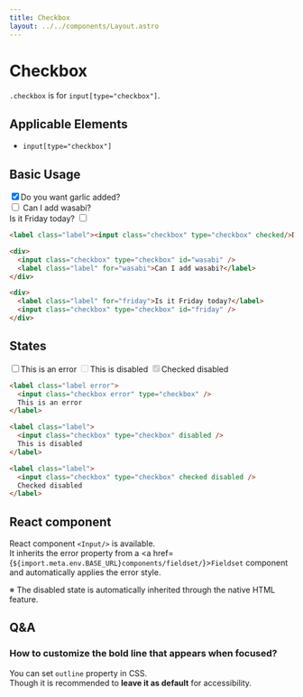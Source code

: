 ```yaml
---
title: Checkbox
layout: ../../components/Layout.astro
---
```



# Checkbox

`.checkbox` is for `input[type="checkbox"]`.

## Applicable Elements

- `input[type="checkbox"]`

## Basic Usage

<SamplePane>
<label class="label"><input class="checkbox" type="checkbox" checked/>Do you want garlic added?</label>
<div>
  <input class="checkbox" type="checkbox" id="wasabi" />
  <label class="label" for="wasabi">Can I add wasabi?</label>
</div>
<div>
  <label class="label" for="friday">Is it Friday today?</label>
  <input class="checkbox" type="checkbox" id="friday" />
</div>
</SamplePane>

```html
<label class="label"><input class="checkbox" type="checkbox" checked/>Do you want garlic added?</label>

<div>
  <input class="checkbox" type="checkbox" id="wasabi" />
  <label class="label" for="wasabi">Can I add wasabi?</label>
</div>

<div>
  <label class="label" for="friday">Is it Friday today?</label>
  <input class="checkbox" type="checkbox" id="friday" />
</div>
```

## States

<SamplePane>
<label class="label error"><input class="checkbox error" type="checkbox" />This is an error</label>
<label class="label"><input class="checkbox" type="checkbox" disabled />This is disabled</label>
<label class="label"><input class="checkbox" type="checkbox" checked disabled />Checked disabled</label>
</SamplePane>

```html
<label class="label error">
  <input class="checkbox error" type="checkbox" />
  This is an error
</label>

<label class="label">
  <input class="checkbox" type="checkbox" disabled />
  This is disabled
</label>

<label class="label">
  <input class="checkbox" type="checkbox" checked disabled />
  Checked disabled
</label>
```

## React component

React component `<Input/>` is available.  
It inherits the error property from a <a href={`${import.meta.env.BASE_URL}components/fieldset/`}>`Fieldset`</a> component and automatically applies the error style.  
  
※ The disabled state is automatically inherited through the native HTML feature.

## Q&A

### How to customize the bold line that appears when focused?

You can set `outline` property in CSS.  
Though it is recommended to **leave it as default** for accessibility.